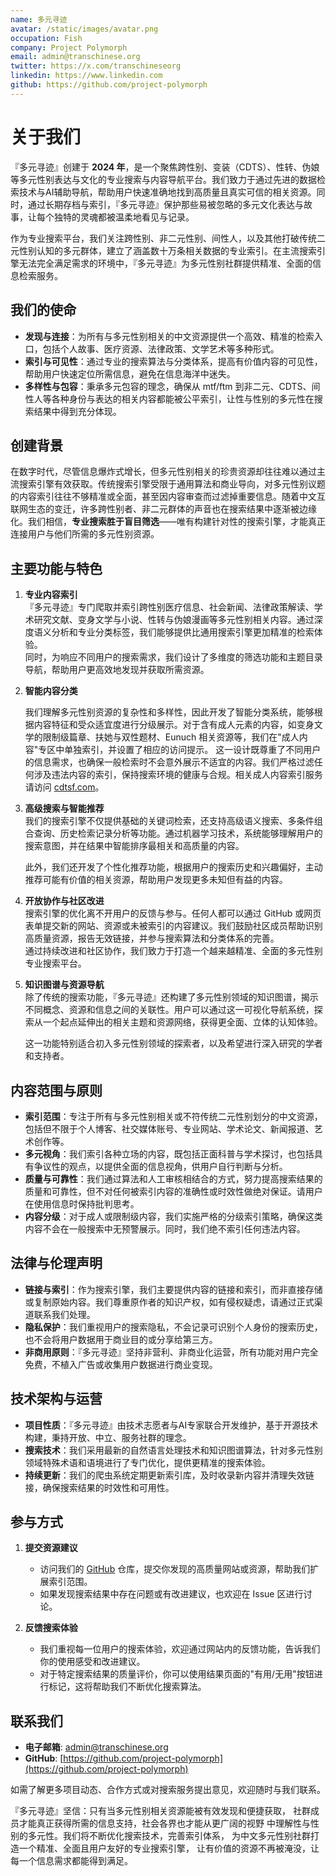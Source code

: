 ```yaml
---
name: 多元寻迹
avatar: /static/images/avatar.png
occupation: Fish
company: Project Polymorph
email: admin@transchinese.org
twitter: https://x.com/transchineseorg
linkedin: https://www.linkedin.com
github: https://github.com/project-polymorph
---
```


# 关于我们

『多元寻迹』创建于 **2024 年**，是一个聚焦跨性别、变装（CDTS）、性转、伪娘等多元性别表达与文化的专业搜索与内容导航平台。我们致力于通过先进的数据检索技术与AI辅助导航，帮助用户快速准确地找到高质量且真实可信的相关资源。同时，通过长期存档与索引，『多元寻迹』保护那些易被忽略的多元文化表达与故事，让每个独特的灵魂都被温柔地看见与记录。

作为专业搜索平台，我们关注跨性别、非二元性别、间性人，以及其他打破传统二元性别认知的多元群体，建立了涵盖数十万条相关数据的专业索引。在主流搜索引擎无法完全满足需求的环境中，『多元寻迹』为多元性别社群提供精准、全面的信息检索服务。

## 我们的使命

- **发现与连接**：为所有与多元性别相关的中文资源提供一个高效、精准的检索入口，包括个人故事、医疗资源、法律政策、文学艺术等多种形式。  
- **索引与可见性**：通过专业的搜索算法与分类体系，提高有价值内容的可见性，帮助用户快速定位所需信息，避免在信息海洋中迷失。  
- **多样性与包容**：秉承多元包容的理念，确保从 mtf/ftm 到非二元、CDTS、间性人等各种身份与表达的相关内容都能被公平索引，让性与性别的多元性在搜索结果中得到充分体现。

## 创建背景
在数字时代，尽管信息爆炸式增长，但多元性别相关的珍贵资源却往往难以通过主流搜索引擎有效获取。传统搜索引擎受限于通用算法和商业导向，对多元性别议题的内容索引往往不够精准或全面，甚至因内容审查而过滤掉重要信息。随着中文互联网生态的变迁，许多跨性别者、非二元群体的声音也在搜索结果中逐渐被边缘化。我们相信，**专业搜索胜于盲目筛选**——唯有构建针对性的搜索引擎，才能真正连接用户与他们所需的多元性别资源。

## 主要功能与特色

1. **专业内容索引**  
   『多元寻迹』专门爬取并索引跨性别医疗信息、社会新闻、法律政策解读、学术研究文献、变身文学与小说、性转与伪娘漫画等多元性别相关内容。通过深度语义分析和专业分类标签，我们能够提供比通用搜索引擎更加精准的检索体验。  
   同时，为响应不同用户的搜索需求，我们设计了多维度的筛选功能和主题目录导航，帮助用户更高效地发现并获取所需资源。

2. **智能内容分类**  

   我们理解多元性别资源的复杂性和多样性，因此开发了智能分类系统，能够根据内容特征和受众适宜度进行分级展示。对于含有成人元素的内容，如变身文学的限制级篇章、扶她与双性题材、Eunuch 相关资源等，我们在"成人内容"专区中单独索引，并设置了相应的访问提示。
   这一设计既尊重了不同用户的信息需求，也确保一般检索时不会意外展示不适宜的内容。我们严格过滤任何涉及违法内容的索引，保持搜索环境的健康与合规。相关成人内容索引服务请访问 [cdtsf.com](https://cdtsf.com)。

3. **高级搜索与智能推荐**  
   我们的搜索引擎不仅提供基础的关键词检索，还支持高级语义搜索、多条件组合查询、历史检索记录分析等功能。通过机器学习技术，系统能够理解用户的搜索意图，并在结果中智能排序最相关和高质量的内容。
   
   此外，我们还开发了个性化推荐功能，根据用户的搜索历史和兴趣偏好，主动推荐可能有价值的相关资源，帮助用户发现更多未知但有益的内容。

4. **开放协作与社区改进**  
   搜索引擎的优化离不开用户的反馈与参与。任何人都可以通过 GitHub 或网页表单提交新的网站、资源或未被索引的内容建议。我们鼓励社区成员帮助识别高质量资源，报告无效链接，并参与搜索算法和分类体系的完善。  
   通过持续改进和社区协作，我们致力于打造一个越来越精准、全面的多元性别专业搜索平台。

5. **知识图谱与资源导航**  
   除了传统的搜索功能，『多元寻迹』还构建了多元性别领域的知识图谱，揭示不同概念、资源和信息之间的关联性。用户可以通过这一可视化导航系统，探索从一个起点延伸出的相关主题和资源网络，获得更全面、立体的认知体验。
   
   这一功能特别适合初入多元性别领域的探索者，以及希望进行深入研究的学者和支持者。

## 内容范围与原则

- **索引范围**：专注于所有与多元性别相关或不符传统二元性别划分的中文资源，包括但不限于个人博客、社交媒体账号、专业网站、学术论文、新闻报道、艺术创作等。  
- **多元视角**：我们索引各种立场的内容，既包括正面科普与学术探讨，也包括具有争议性的观点，以提供全面的信息视角，供用户自行判断与分析。  
- **质量与可靠性**：我们通过算法和人工审核相结合的方式，努力提高搜索结果的质量和可靠性，但不对任何被索引内容的准确性或时效性做绝对保证。请用户在使用信息时保持批判思考。  
- **内容分级**：对于成人或限制级内容，我们实施严格的分级索引策略，确保这类内容不会在一般搜索中无预警展示。同时，我们绝不索引任何违法内容。  

## 法律与伦理声明

- **链接与索引**：作为搜索引擎，我们主要提供内容的链接和索引，而非直接存储或复制原始内容。我们尊重原作者的知识产权，如有侵权疑虑，请通过正式渠道联系我们处理。  
- **隐私保护**：我们重视用户的搜索隐私，不会记录可识别个人身份的搜索历史，也不会将用户数据用于商业目的或分享给第三方。  
- **非商用原则**：『多元寻迹』坚持非营利、非商业化运营，所有功能对用户完全免费，不植入广告或收集用户数据进行商业变现。

## 技术架构与运营

- **项目性质**：『多元寻迹』由技术志愿者与AI专家联合开发维护，基于开源技术构建，秉持开放、中立、服务社群的理念。  
- **搜索技术**：我们采用最新的自然语言处理技术和知识图谱算法，针对多元性别领域特殊术语和语境进行了专门优化，提供更精准的搜索体验。  
- **持续更新**：我们的爬虫系统定期更新索引库，及时收录新内容并清理失效链接，确保搜索结果的时效性和可用性。

## 参与方式

1. **提交资源建议**  
   - 访问我们的 [GitHub](https://github.com/project-polymorph) 仓库，提交你发现的高质量网站或资源，帮助我们扩展索引范围。  
   - 如果发现搜索结果中存在问题或有改进建议，也欢迎在 Issue 区进行讨论。

2. **反馈搜索体验**  
   - 我们重视每一位用户的搜索体验，欢迎通过网站内的反馈功能，告诉我们你的使用感受和改进建议。  
   - 对于特定搜索结果的质量评价，你可以使用结果页面的"有用/无用"按钮进行标记，这将帮助我们不断优化搜索算法。

## 联系我们

- **电子邮箱**: [admin@transchinese.org](mailto:admin@transchinese.org)  
- **GitHub**: [https://github.com/project-polymorph](https://github.com/project-polymorph)

如需了解更多项目动态、合作方式或对搜索服务提出意见，欢迎随时与我们联系。

『多元寻迹』坚信：只有当多元性别相关资源能被有效发现和便捷获取，
社群成员才能真正获得所需的信息支持，社会各界也才能从更广阔的视野
中理解性与性别的多元性。我们将不断优化搜索技术，完善索引体系，
为中文多元性别社群打造一个精准、全面且用户友好的专业搜索引擎，
让有价值的资源不再被淹没，让每一个信息需求都能得到满足。
